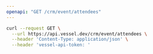```yaml
---
openapi: "GET /crm/event/attendees"
---
```


<RequestExample>

```bash Request
curl --request GET \
  --url https://api.vessel.dev/crm/event/attendees \
  --header 'Content-Type: application/json' \
  --header 'vessel-api-token: '
```

</RequestExample>
